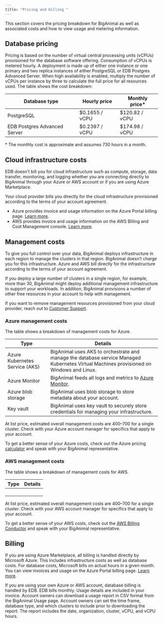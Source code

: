 ```yaml
---
title: "Pricing and billing "
---
```


This section covers the pricing breakdown for BigAnimal as well as associated costs and how to view usage and metering information. 

## Database pricing

Pricing is based on the number of virtual central processing units (vCPUs) provisioned for the database software offering. Consumption of vCPUs is metered hourly. A deployment is made up of either one instance or one primary and two replica instances of either PostgreSQL or EDB Postgres Advanced Server. When high availability is enabled, multiply the number of vCPUs per instance by three to calculate the full price for all resources used. The table shows the cost breakdown:

| Database type                | Hourly price   | Monthly price\* |
| ---------------------------- | -------------- | --------------- |
| PostgreSQL                   | $0.1655 / vCPU | $120.82 / vCPU  |
| EDB Postgres Advanced Server | $0.2397 / vCPU | $174.98 / vCPU  |

\* The monthly cost is approximate and assumes 730 hours in a month. 



## Cloud infrastructure costs

EDB doesn't bill you for cloud infrastructure such as compute, storage, data transfer, monitoring, and logging whether you are connecting directly to BigAnimal through your Azure or AWS account or if you are using Azure Marketplace.

Your cloud provider bills you directly for the cloud infrastructure provisioned according to the terms of your account agreement. 
- Azure provides invoice and usage information on the Azure Portal billing page. [Learn more](https://docs.microsoft.com/en-us/azure/cost-management-billing/).
- AWS provides invoice and usage information on the AWS Billing and Cost Management console. [Learn more](https://docs.aws.amazon.com/account-billing/index.html).

## Management costs

To give you full control over your data, BigAnimal deploys infrastructure in each region to manage the clusters in that region. BigAnimal doesn’t charge you for this infrastructure. Azure and AWS bill directly for the infrastructure according to the terms of your account agreement.

If you deploy a large number of clusters in a single region, for example, more than 30, BigAnimal might deploy additional management infrastructure to support your workloads. In addition, BigAnimal provisions a number of other free resources in your account to help with management. 

If you want to remove management resources provisioned from your cloud provider, reach out to [Customer Support](../overview/06_support).


### Azure management costs
The table shows a breakdown of management costs for Azure.

| Type                           | Details                                                                                                                                               |
| ------------------------------ | ----------------------------------------------------------------------------------------------------------------------------------------------------- |
| Azure Kubernetes Service (AKS) | BigAnimal uses AKS to orchestrate and manage the database service Managed Kubernetes Virtual Machines provisioned on Windows and Linux.               |
| Azure Monitor                  | BigAnimal feeds all logs and metrics to [Azure Monitor](https://www.enterprisedb.com/docs/biganimal/latest/using_cluster/05_monitoring_and_logging/). |
| Azure blob storage             | BigAnimal uses blob storage to store metadata about your account.                                                                                     |
| Key vault                      | BigAnimal uses key vault to securely store credentials for managing your infrastructure.                                                              |

At list price, estimated overall management costs are $400–$700 for a single cluster. Check with your Azure account manager for specifics that apply to your account. 

To get a better sense of your Azure costs, check out the Azure pricing [calculator](https://azure.microsoft.com/en-us/pricing/calculator/) and speak with your BigAnimal representative. 

### AWS management costs

The table shows a breakdown of management costs for AWS.

| Type                           | Details                                                                                                                                               |
| ------------------------------ | ----------------------------------------------------------------------------------------------------------------------------------------------------- |
| | 
| |
| |
| |

At list price, estimated overall management costs are $400–$700 for a single cluster. Check with your AWS account manager for specifics that apply to your account. 

To get a better sense of your AWS costs, check out the [AWS Billing Conductor](https://docs.aws.amazon.com/billingconductor/latest/userguide/what-is-billingconductor.html) and speak with your BigAnimal representative. 

## Billing

If you are using Azure Marketplace, all billing is handled directly by Microsoft Azure. This includes infrastructure costs as well as database costs. For database costs, Microsoft bills on actual hours in a given month. You can view invoices and usage on the Azure Portal billing page. [Learn more](https://docs.microsoft.com/en-us/azure/cost-management-billing/).

If you are using your own Azure or AWS account, database billing is handled by EDB. EDB bills monthly. Usage details are included in your invoice. Account owners can download a usage report in CSV format from the BigAnimal Usage page. Account owners can set the time frame, database type, and which clusters to include prior to downloading the report. The report includes the date, organization, cluster, vCPU, and vCPU hours.


